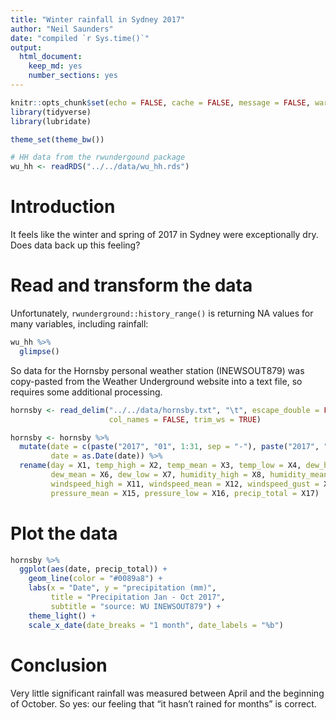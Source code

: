 ```yaml
---
title: "Winter rainfall in Sydney 2017"
author: "Neil Saunders"
date: "compiled `r Sys.time()`"
output: 
  html_document: 
    keep_md: yes
    number_sections: yes
---
```


```r
knitr::opts_chunk$set(echo = FALSE, cache = FALSE, message = FALSE, warning = FALSE, fig.path = "../../figures/")
library(tidyverse)
library(lubridate)

theme_set(theme_bw())

# HH data from the rwundergound package
wu_hh <- readRDS("../../data/wu_hh.rds")
```

# Introduction
It feels like the winter and spring of 2017 in Sydney were exceptionally dry. Does data back up this feeling?

# Read and transform the data
Unfortunately, `rwunderground::history_range()` is returning NA values for many variables, including rainfall:

```r
wu_hh %>%
  glimpse()
```

So data for the Hornsby personal weather station (INEWSOUT879) was copy-pasted from the Weather Underground website into a text file, so requires some additional processing.

```r
hornsby <- read_delim("../../data/hornsby.txt", "\t", escape_double = FALSE, 
                      col_names = FALSE, trim_ws = TRUE)

hornsby <- hornsby %>%
  mutate(date = c(paste("2017", "01", 1:31, sep = "-"), paste("2017", "02", 1:28, sep = "-"), paste("2017", "03", 1:31, sep = "-"), paste("2017", "04", 1:30, sep = "-"), paste("2017", "05", 1:31, sep = "-"), paste("2017", "06", 1:30, sep = "-"), paste("2017", "07", 1:31, sep = "-"), paste("2017", "08", 1:31, sep = "-"), paste("2017", "09", 1:16, sep = "-"), paste("2017", "09", 21:30, sep = "-"), paste("2017", "01", 1:9, sep = "-")),
         date = as.Date(date)) %>%
  rename(day = X1, temp_high = X2, temp_mean = X3, temp_low = X4, dew_high = X5, 
         dew_mean = X6, dew_low = X7, humidity_high = X8, humidity_mean = X9, humidity_low = X10,
         windspeed_high = X11, windspeed_mean = X12, windspeed_gust = X13, pressure_high = X14,
         pressure_mean = X15, pressure_low = X16, precip_total = X17)
```

# Plot the data
```r
hornsby %>% 
  ggplot(aes(date, precip_total)) + 
    geom_line(color = "#0089a8") + 
    labs(x = "Date", y = "precipitation (mm)", 
         title = "Precipitation Jan - Oct 2017", 
         subtitle = "source: WU INEWSOUT879") + 
    theme_light() + 
    scale_x_date(date_breaks = "1 month", date_labels = "%b")
```

# Conclusion
Very little significant rainfall was measured between April and the beginning of October. So yes: our feeling that "it hasn't rained for months" is correct.